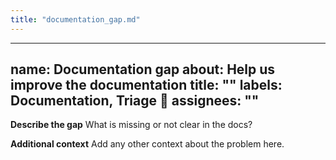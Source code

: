 ```yaml
---
title: "documentation_gap.md"
---
```


---
name: Documentation gap
about: Help us improve the documentation
title: ""
labels: Documentation, Triage 👀
assignees: ""
---

**Describe the gap**
What is missing or not clear in the docs?

**Additional context**
Add any other context about the problem here.
